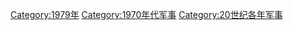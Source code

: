 [[Category:1979年|Category:1979年]]
[[Category:1970年代军事|Category:1970年代军事]]
[[Category:20世纪各年军事|Category:20世纪各年军事]]